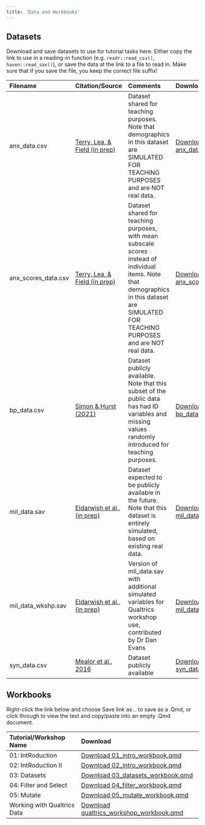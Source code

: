 ```yaml
---
title: 'Data and Workbooks'
---
```



## Datasets


Download and save datasets to use for tutorial tasks here.
Either copy the link to use in a reading-in function (e.g. `readr::read_csv()`, `haven::read_sav()`), or save the data at the link to a file to read in.
Make sure that if you save the file, you keep the correct file suffix!


<table class="table" style="margin-left: auto; margin-right: auto;">
 <thead>
  <tr>
   <th style="text-align:left;"> Filename </th>
   <th style="text-align:left;"> Citation/Source </th>
   <th style="text-align:left;"> Comments </th>
   <th style="text-align:left;"> Download </th>
  </tr>
 </thead>
<tbody>
  <tr>
   <td style="text-align:left;"> anx_data.csv </td>
   <td style="text-align:left;"> <a href="https://osf.io/8jk5v/">Terry, Lea, &amp; Field (in prep)</a> </td>
   <td style="text-align:left;"> Dataset shared for teaching purposes. Note that demographics in this dataset are SIMULATED FOR TEACHING PURPOSES and are NOT real data. </td>
   <td style="text-align:left;"> <a href="https://raw.githubusercontent.com/drmankin/practicum/master/data/anx_data.csv">Download anx_data.csv</a> </td>
  </tr>
  <tr>
   <td style="text-align:left;"> anx_scores_data.csv </td>
   <td style="text-align:left;"> <a href="https://osf.io/8jk5v/">Terry, Lea, &amp; Field (in prep)</a> </td>
   <td style="text-align:left;"> Dataset shared for teaching purposes, with mean subscale scores instead of individual items. Note that demographics in this dataset are SIMULATED FOR TEACHING PURPOSES and are NOT real data. </td>
   <td style="text-align:left;"> <a href="https://raw.githubusercontent.com/drmankin/practicum/master/data/anx_scores_data.csv">Download anx_scores_data.csv</a> </td>
  </tr>
  <tr>
   <td style="text-align:left;"> bp_data.csv </td>
   <td style="text-align:left;"> <a href="https://sussex.figshare.com/articles/dataset/Dataset_for_paper_Body_Positivity_but_not_for_everyone/9885644">Simon &amp; Hurst (2021)</a> </td>
   <td style="text-align:left;"> Dataset publicly available. Note that this subset of the public data has had ID variables and missing values randomly introduced for teaching purposes. </td>
   <td style="text-align:left;"> <a href="https://raw.githubusercontent.com/drmankin/practicum/master/data/bp_data.csv">Download bp_data.csv</a> </td>
  </tr>
  <tr>
   <td style="text-align:left;"> mil_data.sav </td>
   <td style="text-align:left;"> <a href="https://profiles.sussex.ac.uk/p323096-vlad-costin">Eldarwish et al., (in prep)</a> </td>
   <td style="text-align:left;"> Dataset expected to be publicly available in the future. Note that this dataset is entirely simulated, based on existing real data. </td>
   <td style="text-align:left;"> <a href="https://raw.githubusercontent.com/drmankin/practicum/master/data/mil_data.sav">Download mil_data.sav</a> </td>
  </tr>
  <tr>
   <td style="text-align:left;"> mil_data_wkshp.sav </td>
   <td style="text-align:left;"> <a href="https://profiles.sussex.ac.uk/p323096-vlad-costin">Eldarwish et al., (in prep)</a> </td>
   <td style="text-align:left;"> Version of mil_data.sav with additional simulated variables for Qualtrics workshop use, contributed by Dr Dan Evans </td>
   <td style="text-align:left;"> <a href="https://raw.githubusercontent.com/drmankin/practicum/master/data/mil_data_wkshp.sav">Download mil_data_wkshp.sav</a> </td>
  </tr>
  <tr>
   <td style="text-align:left;"> syn_data.csv </td>
   <td style="text-align:left;"> <a href="https://journals.plos.org/plosone/article?id=10.1371/journal.pone.0155483">Mealor et al., 2016</a> </td>
   <td style="text-align:left;"> Dataset publicly available </td>
   <td style="text-align:left;"> <a href="https://raw.githubusercontent.com/drmankin/practicum/master/data/syn_data.csv">Download syn_data.csv</a> </td>
  </tr>
</tbody>
</table>


## Workbooks

Right-click the link below and choose Save link as... to save as a .Qmd,
or click through to view the text and copy/paste into an empty .Qmd document.

<table class="table" style="margin-left: auto; margin-right: auto;">
 <thead>
  <tr>
   <th style="text-align:left;"> Tutorial/Workshop Name </th>
   <th style="text-align:left;"> Download </th>
  </tr>
 </thead>
<tbody>
  <tr>
   <td style="text-align:left;"> 01: IntRoduction </td>
   <td style="text-align:left;"> <a href="https://raw.githubusercontent.com/drmankin/practicum/master/workbooks/01_intro_workbook.qmd" download="01_intro_workbook.qmd">Download 01_intro_workbook.qmd</a> </td>
  </tr>
  <tr>
   <td style="text-align:left;"> 02: IntRoduction II </td>
   <td style="text-align:left;"> <a href="https://raw.githubusercontent.com/drmankin/practicum/master/workbooks/02_intro_workbook.qmd" download="02_intro_workbook.qmd">Download 02_intro_workbook.qmd</a> </td>
  </tr>
  <tr>
   <td style="text-align:left;"> 03: Datasets </td>
   <td style="text-align:left;"> <a href="https://raw.githubusercontent.com/drmankin/practicum/master/workbooks/03_datasets_workbook.qmd" download="03_datasets_workbook.qmd">Download 03_datasets_workbook.qmd</a> </td>
  </tr>
  <tr>
   <td style="text-align:left;"> 04: Filter and Select </td>
   <td style="text-align:left;"> <a href="https://raw.githubusercontent.com/drmankin/practicum/master/workbooks/04_filter_workbook.qmd" download="04_filter_workbook.qmd">Download 04_filter_workbook.qmd</a> </td>
  </tr>
  <tr>
   <td style="text-align:left;"> 05: Mutate </td>
   <td style="text-align:left;"> <a href="https://raw.githubusercontent.com/drmankin/practicum/master/workbooks/05_mutate_workbook.qmd" download="05_mutate_workbook.qmd">Download 05_mutate_workbook.qmd</a> </td>
  </tr>
  <tr>
   <td style="text-align:left;"> Working with Qualtrics Data </td>
   <td style="text-align:left;"> <a href="https://raw.githubusercontent.com/drmankin/practicum/master/workbooks/qualtrics_workshop_workbook.qmd" download="qualtrics_workshop_workbook.qmd">Download qualtrics_workshop_workbook.qmd</a> </td>
  </tr>
</tbody>
</table>
